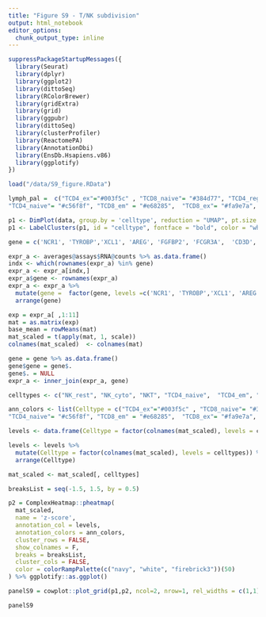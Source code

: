 ```yaml
---
title: "Figure S9 - T/NK subdivision"
output: html_notebook
editor_options: 
  chunk_output_type: inline
---
```


```r
suppressPackageStartupMessages({
  library(Seurat)
  library(dplyr)
  library(ggplot2)
  library(dittoSeq)
  library(RColorBrewer)
  library(gridExtra)
  library(grid)
  library(ggpubr)
  library(dittoSeq)
  library(clusterProfiler)
  library(ReactomePA)
  library(AnnotationDbi)
  library(EnsDb.Hsapiens.v86)
  library(ggplotify)
})
```

```r
load("/data/S9_figure.RData")
```

```r
lymph_pal =  c("TCD4_ex"="#003f5c" , "TCD8_naive"= "#384d77", "TCD4_reg"="#695889",   "TCD4_em" = "#9a6391",
"TCD4_naive"= "#c56f8f", "TCD8_em" = "#e68285",  "TCD8_ex"= "#fa9e7a", "TGD"= "#ffbf74", "NK_rest" = "#488f31", "NK_cyto" = "#de425b", "NKT" = '#f9a160')
```

```r
p1 <- DimPlot(data, group.by = 'celltype', reduction = "UMAP", pt.size = 1, cols = lymph_pal, shuffle = T, seed = 1024, raster = T) + ggtitle("") + NoAxes() + NoLegend()
p1 <- LabelClusters(p1, id = "celltype", fontface = "bold", color = "white", repel = T, box = T, size = 5)
```

```r
gene = c('NCR1', 'TYROBP','XCL1', 'AREG', 'FGFBP2', 'FCGR3A',  'CD3D', 'CD3E', 'CD4','CCR7', 'LEF1', 'SELL', 'TCF7', 'IL7R', 'CD40LG', 'ANXA1',  'FOXP3', 'CTLA4', 'PDCD1', 'CD200', 'CD8A', 'CD8B', 'GZMK', 'EOMES', 'ITM2C', 'GZMB', 'LAG3', 'TRDV1', 'TRDV2', 'TRGV9')

expr_a <- averages@assays$RNA@counts %>% as.data.frame()
indx <- which(rownames(expr_a) %in% gene)
expr_a <- expr_a[indx,]
expr_a$gene <- rownames(expr_a) 
expr_a <- expr_a %>%
  mutate(gene =  factor(gene, levels =c('NCR1', 'TYROBP','XCL1', 'AREG', 'FGFBP2', 'FCGR3A',  'CD3D', 'CD3E', 'CD4','CCR7', 'LEF1', 'SELL', 'TCF7', 'IL7R', 'CD40LG', 'ANXA1',  'FOXP3', 'CTLA4', 'PDCD1', 'CD200', 'CD8A', 'CD8B', 'GZMK', 'EOMES', 'ITM2C', 'GZMB', 'LAG3', 'TRDV1', 'TRDV2', 'TRGV9'))) %>%
  arrange(gene)

exp = expr_a[ ,1:11]
mat = as.matrix(exp)
base_mean = rowMeans(mat)
mat_scaled = t(apply(mat, 1, scale))
colnames(mat_scaled)  <- colnames(mat)

gene = gene %>% as.data.frame()
gene$gene = gene$.
gene$. = NULL
expr_a <- inner_join(expr_a, gene)

celltypes <- c("NK_rest", "NK_cyto", "NKT", "TCD4_naive",  "TCD4_em", "TCD4_reg", "TCD4_ex", "TCD8_naive", "TCD8_em", "TCD8_ex", "TGD")

ann_colors <- list(Celltype = c("TCD4_ex"="#003f5c" , "TCD8_naive"= "#384d77", "TCD4_reg"="#695889",   "TCD4_em" = "#9a6391",
"TCD4_naive"= "#c56f8f", "TCD8_em" = "#e68285",  "TCD8_ex"= "#fa9e7a", "TGD"= "#ffbf74", "NK_rest" = "#488f31", "NK_cyto" = "#de425b", "NKT" = '#f9a160'))

levels <- data.frame(Celltype = factor(colnames(mat_scaled), levels = celltypes))

levels <- levels %>%
  mutate(Celltype = factor(colnames(mat_scaled), levels = celltypes)) %>%
  arrange(Celltype)    

mat_scaled <- mat_scaled[, celltypes]

breaksList = seq(-1.5, 1.5, by = 0.5)

p2 = ComplexHeatmap::pheatmap(
  mat_scaled,
  name = 'z-score',
  annotation_col = levels,
  annotation_colors = ann_colors,
  cluster_rows = FALSE,
  show_colnames = F,
  breaks = breaksList,
  cluster_cols = FALSE,
  color = colorRampPalette(c("navy", "white", "firebrick3"))(50)
) %>% ggplotify::as.ggplot()

```

```r
panelS9 = cowplot::plot_grid(p1,p2, ncol=2, nrow=1, rel_widths = c(1,1), labels = c( "A", "B"), label_size = 20, hjust = c(0, 0.7)) 

panelS9
```


